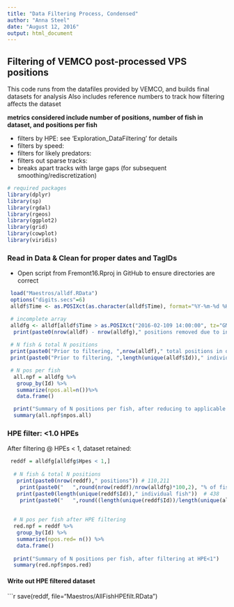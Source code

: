 ```yaml
---
title: "Data Filtering Process, Condensed"
author: "Anna Steel"
date: "August 12, 2016"
output: html_document
---
```


## Filtering of VEMCO post-processed VPS positions

This code runs from the datafiles provided by VEMCO, and builds final datasets for analysis
Also includes reference numbers to track how filtering affects the dataset

__metrics considered include number of positions, number of fish in dataset, and positions per fish__

* filters by HPE: see 'Exploration_DataFiltering' for details
* filters by speed:
* filters for likely predators:
* filters out sparse tracks:
* breaks apart tracks with large gaps (for subsequent smoothing/rediscretization)

```r
# required packages
library(dplyr)
library(sp)
library(rgdal)
library(rgeos)
library(ggplot2)
library(grid) 
library(cowplot)
library(viridis)
```

### Read in Data & Clean for proper dates and TagIDs
- Open script from Fremont16.Rproj in GitHub to ensure directories are correct
``` r
 load("Maestros/alldf.RData")
 options("digits.secs"=6)
 alldf$Time <- as.POSIXct(as.character(alldf$Time), format="%Y-%m-%d %H:%M:%OS", tz = "GMT")

 # incomplete array
 alldfg <- alldf[alldf$Time > as.POSIXct("2016-02-109 14:00:00", tz="GMT"),]
  print(paste0(nrow(alldf) - nrow(alldfg)," positions removed due to incomplete VPS array"))
 
 # N fish & total N positions
 print(paste0("Prior to filtering, ",nrow(alldf)," total positions in dataset"))
 print(paste0("Prior to filtering, ",length(unique(alldf$Id))," individual fish positioned"))

 # N pos per fish 
  all.npf = alldfg %>%
   group_by(Id) %>%
   summarize(npos.all=n())%>%
   data.frame()

  print("Summary of N positions per fish, after reducing to applicable data")
  summary(all.npf$npos.all)
```

### HPE filter: <1.0 HPEs
After filtering @ HPEs < 1, dataset retained:
```r
 reddf = alldfg[alldfg$Hpes < 1,]
  
  # N fish & total N positions
   print(paste0(nrow(reddf)," positions")) # 110,211  
    print(paste0("   ",round(nrow(reddf)/nrow(alldfg)*100,2), "% of fish tag positions"))  # 84.35%
   print(paste0(length(unique(reddf$Id))," individual fish"))  # 438
    print(paste0("   ",round((length(unique(reddf$Id))/length(unique(alldf$Id)))*100,1),"% of individual fish retained "))  # 438
   
   
  # N pos per fish after HPE filtering
  red.npf = reddf %>%
   group_by(Id) %>%
   summarize(npos.red= n()) %>%
   data.frame()
  
  print("Summary of N positions per fish, after filtering at HPE<1")
  summary(red.npf$npos.red)   

```

#### Write out HPE filtered dataset
```r
  save(reddf, file="Maestros/AllFishHPEfilt.RData")
